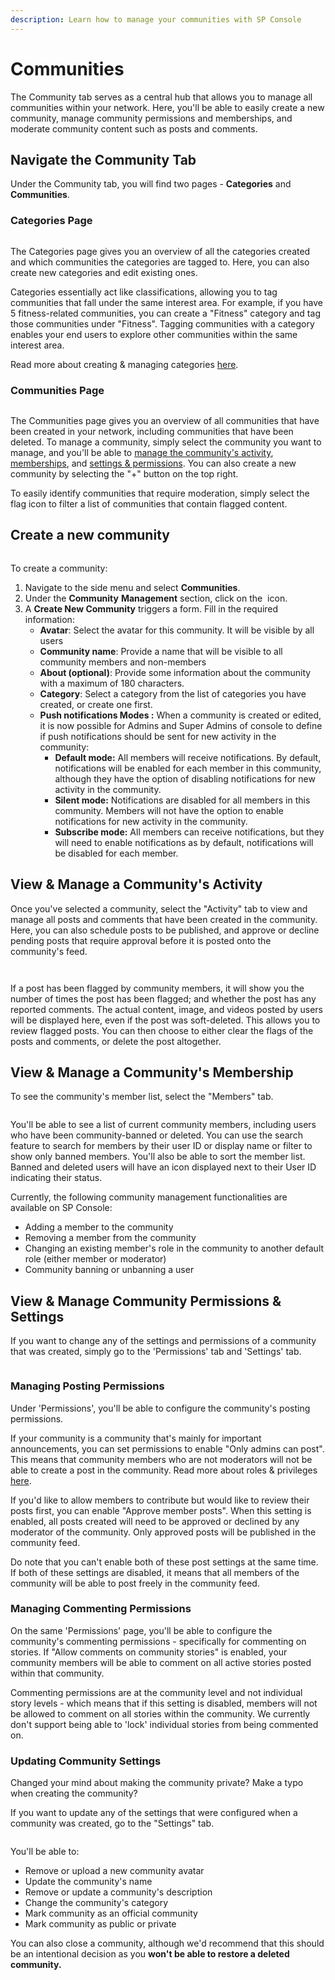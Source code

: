 ```yaml
---
description: Learn how to manage your communities with SP Console
---
```


# Communities

The Community tab serves as a central hub that allows you to manage all communities within your network. Here, you'll be able to easily create a new community, manage community permissions and memberships, and moderate community content such as posts and comments.&#x20;

## Navigate the Community Tab

Under the Community tab, you will find two pages - **Categories** and **Communities**.&#x20;

### Categories Page&#x20;

<figure><img src="../../../.gitbook/assets/Screenshot 2567-11-05 at 22.02.07.png" alt="" /><figcaption></figcaption></figure>

The Categories page gives you an overview of all the categories created and which communities the categories are tagged to. Here, you can also create new categories and edit existing ones.&#x20;

Categories essentially act like classifications, allowing you to tag communities that fall under the same interest area. For example, if you have 5 fitness-related communities, you can create a "Fitness" category and tag those communities under "Fitness". Tagging communities with a category enables your end users to explore other communities within the same interest area.&#x20;

Read more about creating & managing categories [here](https://docs.amity.co/analytics-and-moderation/console/social-management#categories-management).

### Communities Page&#x20;

<figure><img src="../../../.gitbook/assets/Screenshot 2567-11-05 at 22.02.36 (1).png" alt="" /><figcaption></figcaption></figure>

The Communities page gives you an overview of all communities that have been created in your network, including communities that have been deleted. To manage a community, simply select the community you want to manage, and you'll be able to [manage the community's activity](https://docs.amity.co/analytics-and-moderation/console/community-management#view-and-manage-a-communitys-activity), [memberships](https://docs.amity.co/analytics-and-moderation/console/community-management#view-and-manage-a-communitys-membership), and [settings & permissions](https://docs.amity.co/analytics-and-moderation/console/community-management#view-and-manage-community-permissions-and-settings). You can also create a new community by selecting the "+" button on the top right.&#x20;

To easily identify communities that require moderation, simply select the flag icon to filter a list of communities that contain flagged content.&#x20;

## Create a new community

<figure><img src="../../../.gitbook/assets/Screenshot 2567-11-05 at 22.04.01.png" alt="" /><figcaption></figcaption></figure>

To create a community:

1. Navigate to the side menu and select **Communities**.
2. Under the **Community** **Management** section, click on the <img src="../../../.gitbook/assets/Screenshot 2567-05-10 at 12.47.44.png" alt="" data-size="line" /> icon.
3. A **Create New Community** triggers a form. Fill in the required information:
   * **Avatar**: Select the avatar for this community. It will be visible by all users
   * **Community name**: Provide a name that will be visible to all community members and non-members
   * **About (optional)**: Provide some information about the community with a maximum of 180 characters.
   * **Category**: Select a category from the list of categories you have created, or create one first.
   * **Push notifications Modes :** When a community is created or edited, it is now possible for Admins and Super Admins of console to define if push notifications should be sent for new activity in the community:
     * **Default mode:** All members will receive notifications. By default, notifications will be enabled for each member in this community, although they have the option of disabling notifications for new activity in the community.&#x20;
     * **Silent mode:** Notifications are disabled for all members in this community. Members will not have the option to enable notifications for new activity in the community.&#x20;
     * **Subscribe mode:** All members can receive notifications, but they will need to enable notifications as by default, notifications will be disabled for each member.&#x20;

## View & Manage a Community's Activity&#x20;

Once you've selected a community, select the "Activity" tab to view and manage all posts and comments that have been created in the community. Here, you can also schedule posts to be published, and approve or decline pending posts that require approval before it is posted onto the community's feed.

<figure><img src="../../../.gitbook/assets/Screenshot 2567-11-05 at 22.04.47.png" alt="" /><figcaption></figcaption></figure>

<figure><img src="../../../.gitbook/assets/Screenshot 2567-11-05 at 22.05.49.png" alt="" /><figcaption></figcaption></figure>

If a post has been flagged by community members, it will show you the number of times the post has been flagged; and whether the post has any reported comments. The actual content, image, and videos posted by users will be displayed here, even if the post was soft-deleted. This allows you to review flagged posts. You can then choose to either clear the flags of the posts and comments, or delete the post altogether.&#x20;

## View & Manage a Community's Membership&#x20;

To see the community's member list, select the "Members" tab.&#x20;

<figure><img src="../../../.gitbook/assets/Screenshot 2567-11-05 at 22.07.11.png" alt="" /><figcaption></figcaption></figure>

You'll be able to see a list of current community members, including users who have been community-banned or deleted. You can use the search feature to search for members by their user ID or display name or filter to show only banned members. You'll also be able to sort the member list. Banned and deleted users will have an icon displayed next to their User ID indicating their status.

&#x20;Currently, the following community management functionalities are available on SP Console:&#x20;

* Adding a member to the community
* Removing a member from the community
* Changing an existing member's role in the community to another default role (either member or moderator) &#x20;
* Community banning or unbanning a user&#x20;

## View & Manage Community Permissions & Settings

If you want to change any of the settings and permissions of a community that was created, simply go to the 'Permissions' tab and 'Settings' tab.&#x20;

<figure><img src="../../../.gitbook/assets/Screenshot 2567-11-05 at 22.07.50.png" alt="" /><figcaption></figcaption></figure>

### Managing Posting Permissions

Under 'Permissions', you'll be able to configure the community's posting permissions.&#x20;

If your community is a community that's mainly for important announcements, you can set permissions to enable "Only admins can post". This means that community members who are not moderators will not be able to create a post in the community. Read more about roles & privileges [here](https://docs.amity.co/analytics-and-moderation/console/moderation-roles-and-privileges).

If you'd like to allow members to contribute but would like to review their posts first, you can enable "Approve member posts". When this setting is enabled, all posts created will need to be approved or declined by any moderator of the community. Only approved posts will be published in the community feed.

Do note that you can't enable both of these post settings at the same time. If both of these settings are disabled, it means that all members of the community will be able to post freely in the community feed.

### Managing Commenting Permissions&#x20;

On the same 'Permissions' page, you'll be able to configure the community's commenting permissions - specifically for commenting on stories. If "Allow comments on community stories" is enabled, your community members will be able to comment on all active stories posted within that community.

Commenting permissions are at the community level and not individual story levels - which means that if this setting is disabled, members will not be allowed to comment on all stories within the community. We currently don't support being able to 'lock' individual stories from being commented on.

### Updating Community Settings&#x20;

Changed your mind about making the community private? Make a typo when creating the community?&#x20;

If you want to update any of the settings that were configured when a community was created, go to the "Settings" tab.&#x20;

<figure><img src="../../../.gitbook/assets/Screenshot 2567-11-05 at 22.08.46.png" alt="" /><figcaption></figcaption></figure>

You'll be able to:&#x20;

* Remove or upload a new community avatar&#x20;
* Update the community's name&#x20;
* Remove or update a community's description&#x20;
* Change the community's category&#x20;
* Mark community as an official community&#x20;
* Mark community as public or private

You can also close a community, although we'd recommend that this should be an intentional decision as you **won't be able to restore a deleted community.** &#x20;
